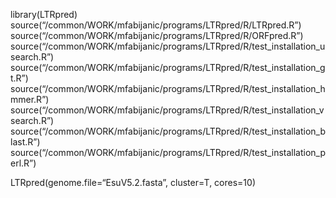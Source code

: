 library(LTRpred)
source("/common/WORK/mfabijanic/programs/LTRpred/R/LTRpred.R")
source("/common/WORK/mfabijanic/programs/LTRpred/R/ORFpred.R")
source("/common/WORK/mfabijanic/programs/LTRpred/R/test_installation_usearch.R")
source("/common/WORK/mfabijanic/programs/LTRpred/R/test_installation_gt.R")
source("/common/WORK/mfabijanic/programs/LTRpred/R/test_installation_hmmer.R")
source("/common/WORK/mfabijanic/programs/LTRpred/R/test_installation_vsearch.R")
source("/common/WORK/mfabijanic/programs/LTRpred/R/test_installation_blast.R")
source("/common/WORK/mfabijanic/programs/LTRpred/R/test_installation_perl.R")

LTRpred(genome.file="EsuV5.2.fasta", cluster=T, cores=10)
